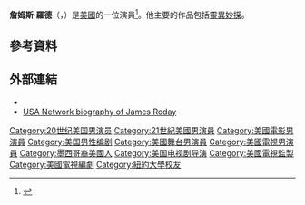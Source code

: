 {{Infobox person 
|name          = James Roday
|image         = James Roday by Gage Skidmore.jpg
|imagesize     =
|caption       = 
|birth_name    = James David Rodriguez
|birth_date    = {{Birth date and age|1976|4|4|mf=yes}}
|birth_place   = 美國得克薩斯州聖安東尼奧
|death_date    =
|death_place   =
|occupation    = 演員，導演，編劇 
|yearsactive   = 1999–現在
}}
'''詹姆斯·羅德'''（{{lang-en|James Roday}}，{{bd|1976年|4月4日||}}）是[[美國|美國]]的一位演員<ref name="Lee Hernandez">{{cite news|url=http://www.latina.com/entertainment/tv/exclusive-psych-star-james-roday-explains-why-he-changed-his-latino-last-name-holly|title=EXCLUSIVE: ‘Psych' Star James Roday Explains Why He Changed His Latino Last Name for Hollywood|author=Lee Hernandez|date=October 12, 2011|publisher=''[[Latina_(magazine)|Latina]]''|accessdate=May 15, 2012|archive-date=2012-04-18|archive-url=https://web.archive.org/web/20120418222722/http://www.latina.com/entertainment/tv/exclusive-psych-star-james-roday-explains-why-he-changed-his-latino-last-name-holly|dead-url=no}}</ref>。他主要的作品包括[[靈異妙探|靈異妙探]]。

==參考資料==
{{Reflist}}

==外部連結==
{{Commons|James Roday}}
* {{IMDb name|734442|James Roday}}
* [http://www.usanetwork.com/series/psych/theshow/characterprofiles/shawn/bio.html USA Network biography of James Roday] {{Wayback|url=http://www.usanetwork.com/series/psych/theshow/characterprofiles/shawn/bio.html |date=20150110151308 }}

{{Authority control}}

{{DEFAULTSORT:Roday, James}}
[[Category:20世纪美国男演员|Category:20世纪美国男演员]]
[[Category:21世紀美國男演員|Category:21世紀美國男演員]]
[[Category:美國電影男演員|Category:美國電影男演員]]
[[Category:美国男性编剧|Category:美国男性编剧]]
[[Category:美國舞台男演員|Category:美國舞台男演員]]
[[Category:美國電視男演員|Category:美國電視男演員]]
[[Category:墨西哥裔美國人|Category:墨西哥裔美國人]]
[[Category:美国电视剧导演|Category:美国电视剧导演]]
[[Category:美國電視監製|Category:美國電視監製]]
[[Category:美國電視編劇|Category:美國電視編劇]]
[[Category:紐約大學校友|Category:紐約大學校友]]